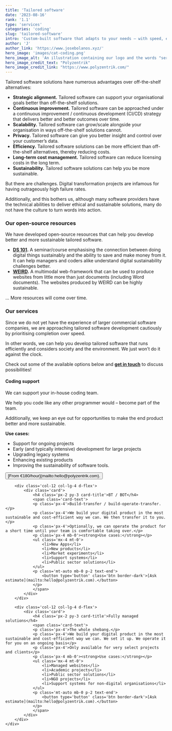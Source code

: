 ```yaml
---
title: 'Tailored software'
date: '2023-08-16'
rank: '1.1'
type: 'services'
categories: 'coding'
slug: 'tailored-software'
intro: 'Custom-built software that adapts to your needs – with speed, efficiency, and sustainability in mind.'
author: 'J'
author_link: 'https://www.josebolanos.xyz/'
hero_image: 'images/cat-coding.png'
hero_image_alt: 'An illustration containing our logo and the words "services" and "coding"'
hero_image_credit_text: "Polyzentrik"
hero_image_credit_link: "https://www.polyzentrik.com/"
---
```


Tailored software solutions have numerous advantages over off-the-shelf alternatives:
* **Strategic alignment.** Tailored software can support your organisational goals better than off-the-shelf solutions.
* **Continuous improvement.** Tailored software can be approached under a continuous improvement / continuous development (CI/CD) strategy that delivers better and better outcomes over time.
* **Scalability.** Tailored software can grow/scale alongside your organisation in ways off-the-shelf solutions cannot.
* **Privacy.** Tailored software can give you better insight and control over your customer’s data.
* **Efficiency.** Tailored software solutions can be more efficient than off-the-shelf alternatives, thereby reducing costs.
* **Long-term cost management.** Tailored software can reduce licensing costs in the long term.
* **Sustainability.** Tailored software solutions can help you be more sustainable.

But there are challenges. Digital transformation projects are infamous for having outrageously high failure rates. 

Additionally, and this bothers us, although many software providers have the technical abilities to deliver ethical and sustainable solutions, many do not have the culture to turn words into action.

### Our open-source resources
We have developed open-source resources that can help you develop better and more sustainable tailored software.
* **[DS 101](../../resources/ds-101/).** A seminar/course emphasising the connection between doing digital things sustainably and the ability to save and make money from it. It can help managers and coders alike understand digital sustainability challenges better.
* **[WEIRD](../../resources/weird/).** A multimodal web-framework that can be used to produce websites from little more than just documents (including Word documents). The websites produced by WEIRD can be highly sustainable.

... More resources will come over time.

### Our services
Since we do not yet have the experience of larger commercial software companies, we are approaching tailored software development cautiously by prioritising completion over speed. 

In other words, we can help you develop tailored software that runs efficiently and considers society and the environment. We just won’t do it against the clock.

Check out some of the available options below and [**get in touch**](mailto:hello@polyzentrik.com) to discuss possibilities!

<div class='container mb-4'>
    <div class='row'>
        <div class='col-12 col-lg-4 d-flex'>
            <div class='card d-flex'>
                <h4 class='px-2 py-3 card-title'>Coding support</h4>
                <span class='card-text'>
                <p class='px-4'>We can support your in-house coding team.</p>
                <p class='px-4'>We help you code like any other programmer would – become part of the team.</p>
                <p class='px-4'>Additionally, we keep an eye out for opportunities to make the end product better and more sustainable.</p>
                <p class='px-4 mb-0'><strong>Use cases:</strong></p>
                <ul class='mx-4 mt-0'>
                    <li>Support for ongoing projects</li>
                    <li>Early (and typically intensive) development for large projects</li>
                    <li>Upgrading legacy systems</li>
                    <li>Enhancing existing products</li>
                    <li>Improving the sustainability of software tools.</li>
                </ul>
                <p class='mt-auto mb-0 p-2 text-end'>
                    <button type='button' class='btn border-dark'>[From €180/hour](mailto:hello@polyzentrik.com).</button>
                </p>
                </span>
            </div>
        </div>

        <div class='col-12 col-lg-4 d-flex'>
            <div class='card'>
                <h4 class='px-2 py-3 card-title'>BT / BOT</h4>
                <span class='card-text'>
                <p class='px-4'>Build-transfer / build-operate-transfer.</p>
                <p class='px-4'>We build your digital product in the most sustainable and cost-efficient way we can. We then transfer it to you.</p>
                <p class='px-4'>Optionally, we can operate the product for a short time until your team is comfortable taking over.</p>
                <p class='px-4 mb-0'><strong>Use cases:</strong></p>
                <ul class='mx-4 mt-0'>
                    <li>New Apps</li>
                    <li>New products</li>
                    <li>Market experiments</li>
                    <li>Support systems</li>
                    <li>Public sector solutions</li>
                </ul>
                <p class='mt-auto mb-0 p-2 text-end'>
                    <button type='button' class='btn border-dark'>[Ask estimate](mailto:hello@polyzentrik.com).</button>
                </p>
                </span>
            </div>
        </div>

        <div class='col-12 col-lg-4 d-flex'>
            <div class='card'>
                <h4 class='px-2 py-3 card-title'>Fully managed solutions</h4>
                <span class='card-text'>
                <p class='px-4'>The whole shebang.</p>
                <p class='px-4'>We build your digital product in the most sustainable and cost-efficient way we can. We set it up. We operate it for you on an ongoing basis</p>
                <p class='px-4'>Only available for very select projects and clients</p>
                <p class='px-4 mb-0'><strong>Use cases:</strong></p>
                <ul class='mx-4 mt-0'>
                    <li>Managed websites</li>
                    <li>Academic projects</li>
                    <li>Public sector solutions</li>
                    <li>NGO projects</li>
                    <li>Support systems for non-digital organisations</li>
                </ul>
                <p class='mt-auto mb-0 p-2 text-end'>
                    <button type='button' class='btn border-dark'>[Ask estimate](mailto:hello@polyzentrik.com).</button>
                </p>
                </span>
            </div>
        </div>
    </div>
</div>
